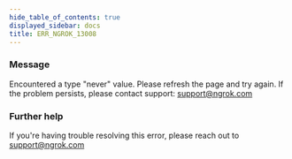 ```yaml
---
hide_table_of_contents: true
displayed_sidebar: docs
title: ERR_NGROK_13008
---
```


### Message

Encountered a type "never" value. Please refresh the page and try again. If the problem persists, please contact support: support@ngrok.com

### Further help

If you're having trouble resolving this error, please reach out to [support@ngrok.com](mailto:support@ngrok.com?subject=Help%20with%20ERR_NGROK_13008)
